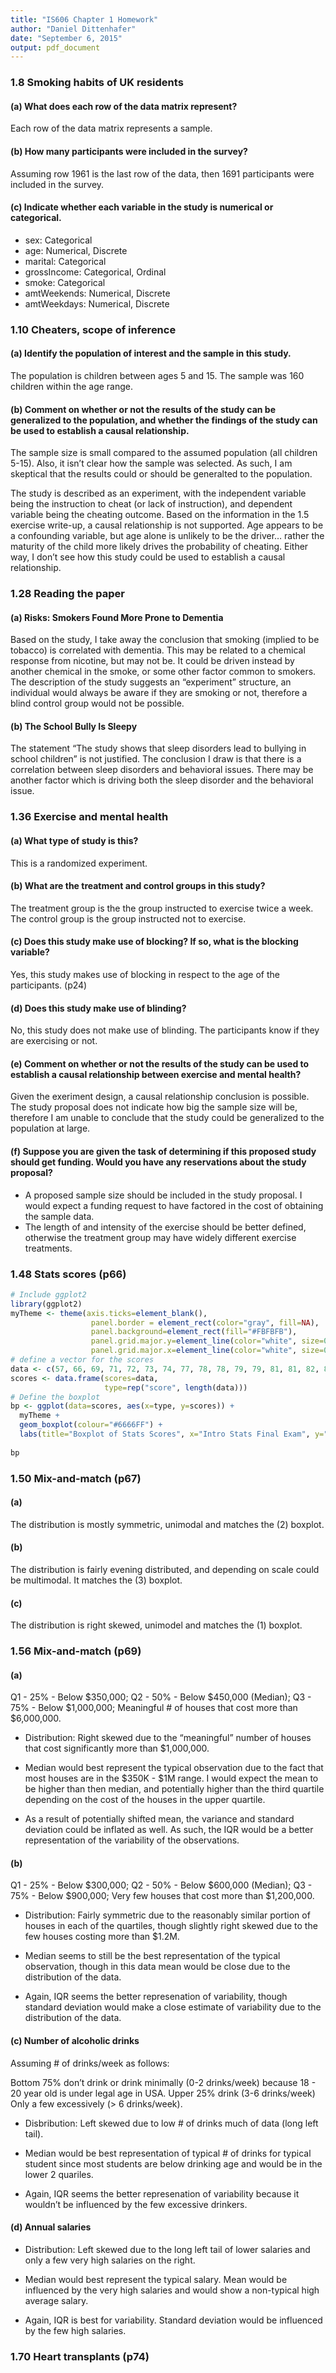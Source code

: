 ```yaml
---
title: "IS606 Chapter 1 Homework"
author: "Daniel Dittenhafer"
date: "September 6, 2015"
output: pdf_document
---
```


### 1.8 Smoking habits of UK residents

#### (a) What does each row of the data matrix represent?

Each row of the data matrix represents a sample.

#### (b) How many participants were included in the survey?

Assuming row 1961 is the last row of the data, then 1691 participants were included in the survey.

#### (c) Indicate whether each variable in the study is numerical or categorical.

* sex: Categorical
* age: Numerical, Discrete
* marital: Categorical
* grossIncome: Categorical, Ordinal
* smoke: Categorical
* amtWeekends: Numerical, Discrete
* amtWeekdays: Numerical, Discrete


### 1.10 Cheaters, scope of inference

#### (a) Identify the population of interest and the sample in this study.

The population is children between ages 5 and 15. The sample was 160 children within the age range.

#### (b) Comment on whether or not the results of the study can be generalized to the population, and whether the findings of the study can be used to establish a causal relationship.

The sample size is small compared to the assumed population (all children 5-15). Also, it isn't clear how the sample was selected. As such, I am skeptical that the results could or should be generalted to the population.

The study is described as an experiment, with the independent variable being the instruction to cheat (or lack of instruction), and dependent variable being the cheating outcome. Based on the information in the 1.5 exercise write-up, a causal relationship is not supported. Age appears to be a confounding variable, but age alone is unlikely to be the driver... rather the maturity of the child more likely drives the probability of cheating. Either way, I don't see how this study could be used to establish a causal relationship.


### 1.28 Reading the paper

#### (a) Risks: Smokers Found More Prone to Dementia

Based on the study, I take away the conclusion that smoking (implied to be tobacco) is correlated with dementia. This may be related to a chemical response from nicotine, but may not be. It could be driven instead by another chemical in the smoke, or some other factor common to smokers. The description of the study suggests an "experiment" structure, an individual would always be aware if they are smoking or not, therefore a blind control group would not be possible.

#### (b) The School Bully Is Sleepy

The statement "The study shows that sleep disorders lead to bullying in school children" is not justified. The conclusion I draw is that there is a correlation between sleep disorders and behavioral issues. There may be another factor which is driving both the sleep disorder and the behavioral issue. 

### 1.36 Exercise and mental health

#### (a) What type of study is this?

This is a randomized experiment.

#### (b) What are the treatment and control groups in this study?

The treatment group is the the group instructed to exercise twice a week. The control group is the group instructed not to exercise.

#### (c) Does this study make use of blocking? If so, what is the blocking variable?

Yes, this study makes use of blocking in respect to the age of the participants. (p24) 

#### (d) Does this study make use of blinding?

No, this study does not make use of blinding. The participants know if they are exercising or not.

#### (e) Comment on whether or not the results of the study can be used to establish a causal relationship between exercise and mental health?

Given the exeriment design, a causal relationship conclusion is possible. The study proposal does not indicate how big the sample size will be, therefore I am unable to conclude that the study could be generalized to the population at large. 

#### (f) Suppose you are given the task of determining if this proposed study should get funding. Would you have any reservations about the study proposal?

* A proposed sample size should be included in the study proposal. I would expect a funding request to have factored in the cost of obtaining the sample data.
* The length of and intensity of the exercise should be better defined, otherwise the treatment group may have widely different exercise treatments.


### 1.48 Stats scores (p66)

```r
# Include ggplot2 
library(ggplot2)
myTheme <- theme(axis.ticks=element_blank(),  
                  panel.border = element_rect(color="gray", fill=NA), 
                  panel.background=element_rect(fill="#FBFBFB"), 
                  panel.grid.major.y=element_line(color="white", size=0.5), 
                  panel.grid.major.x=element_line(color="white", size=0.5))
# define a vector for the scores
data <- c(57, 66, 69, 71, 72, 73, 74, 77, 78, 78, 79, 79, 81, 81, 82, 83, 83, 88, 89, 94)
scores <- data.frame(scores=data,
                     type=rep("score", length(data)))
# Define the boxplot
bp <- ggplot(data=scores, aes(x=type, y=scores)) + 
  myTheme + 
  geom_boxplot(colour="#6666FF") +
  labs(title="Boxplot of Stats Scores", x="Intro Stats Final Exam", y="Score")
  
bp
```

### 1.50 Mix-and-match (p67)

#### (a)

The distribution is mostly symmetric, unimodal and matches the (2) boxplot.

#### (b)

The distribution is fairly evening distributed, and depending on scale could be multimodal. It matches the (3) boxplot.

#### (c)

The distribution is right skewed, unimodel and matches the (1) boxplot.

### 1.56 Mix-and-match (p69)

#### (a) 

Q1 - 25% - Below $350,000; 
Q2 - 50% - Below $450,000 (Median);
Q3 - 75% - Below $1,000,000;
Meaningful # of houses that cost more than $6,000,000.

* Distribution: Right skewed due to the "meaningful" number of houses that cost significantly more than $1,000,000.

* Median would best represent the typical observation due to the fact that most houses are in the $350K - $1M range. I would expect the mean to be higher than then median, and potentially higher than the third quartile depending on the cost of the houses in the upper quartile.

* As a result of potentially shifted mean, the variance and standard deviation could be inflated as well. As such, the IQR would be a better representation of the variability of the observations.

#### (b)

Q1 - 25% - Below $300,000; 
Q2 - 50% - Below $600,000 (Median);
Q3 - 75% - Below $900,000;
Very few houses that cost more than $1,200,000.

* Distribution: Fairly symmetric due to the reasonably similar portion of houses in each of the quartiles, though slightly right skewed due to the few houses costing more than $1.2M.

* Median seems to still be the best representation of the typical observation, though in this data mean would be close due to the distribution of the data.

* Again, IQR seems the better represenation of variability, though standard deviation would make a close estimate of variability due to the distribution of the data.


#### (c) Number of alcoholic drinks

Assuming # of drinks/week as follows:

Bottom 75% don't drink or drink minimally (0-2 drinks/week) because 18 - 20 year old is under legal age in USA.
Upper 25% drink (3-6 drinks/week)
Only a few excessively (> 6 drinks/week).

* Disbribution: Left skewed due to low # of drinks much of data (long left tail).

* Median would be best representation of typical # of drinks for typical student since most students are below drinking age and would be in the lower 2 quariles.

* Again, IQR seems the better represenation of variability because it wouldn't be influenced by the few excessive drinkers.

#### (d) Annual salaries

* Distribution: Left skewed due to the long left tail of lower salaries and only a few very high salaries on the right.

* Median would best represent the typical salary. Mean would be influenced by the very high salaries and would show a non-typical high average salary.

* Again, IQR is best for variability. Standard deviation would be influenced by the few high salaries.


### 1.70 Heart transplants (p74)











